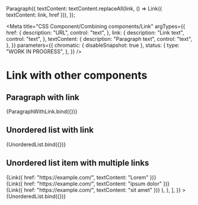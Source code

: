 <!-- @license CC0-1.0 -->


  Paragraph({
    textContent: textContent.replaceAll(link, () => Link({ textContent: link, href })),
  });

<Meta
  title="CSS Component/Combining components/Link"
  argTypes={{
    href: {
      description: "URL",
      control: "text",
    },
    link: {
      description: "Link text",
      control: "text",
    },
    textContent: {
      description: "Paragraph text",
      control: "text",
    },
  }}
  parameters={{
    chromatic: { disableSnapshot: true },
    status: {
      type: "WORK IN PROGRESS",
    },
  }}
/>

# Link with other components

## Paragraph with link

<Canvas>
  <Story
    name="Paragraph with link"
    args={{
      href: "https://example.com/",
      textContent:
        "Lorem ipsum dolor sit amet, consectetur adipiscing elit, sed do eiusmod tempor incididunt ut labore et dolore magna aliqua. Ut enim ad minim veniam, quis nostrud exercitation ullamco laboris nisi ut aliquip ex ea commodo consequat. Duis aute irure dolor in reprehenderit in voluptate velit esse cillum dolore eu fugiat nulla pariatur. Excepteur sint occaecat cupidatat non proident, sunt in culpa qui officia deserunt mollit anim id est laborum.",
      link: "quis nostrud exercitation",
    }}
  >
    {ParagraphWithLink.bind({})}
  </Story>
</Canvas>

<ArgsTable story="Paragraph with link" />

## Unordered list with link

<Canvas>
  <Story
    name="Unordered list with multiple links"
    args={{
      items: [
        { innerHTML: Link({ href: "https://example.com/", textContent: "Lorem" }) },
        { innerHTML: Link({ href: "https://example.com/", textContent: "ipsum dolor" }) },
        { innerHTML: Link({ href: "https://example.com/", textContent: "sit amet" }) },
      ],
    }}
  >
    {UnorderedList.bind({})}
  </Story>
</Canvas>

## Unordered list item with multiple links

<Canvas>
  <Story
    name="Unordered list item with multiple links"
    args={{
      items: [
        {
          innerHTML: (
            <>
              {Link({ href: "https://example.com/", textContent: "Lorem" })}
              <br />
              {Link({ href: "https://example.com/", textContent: "ipsum dolor" })}
              <br />
              {Link({ href: "https://example.com/", textContent: "sit amet" })}
            </>
          ),
        },
      ],
    }}
  >
    {UnorderedList.bind({})}
  </Story>
</Canvas>

<ArgsTable story="Paragraph with link" />
